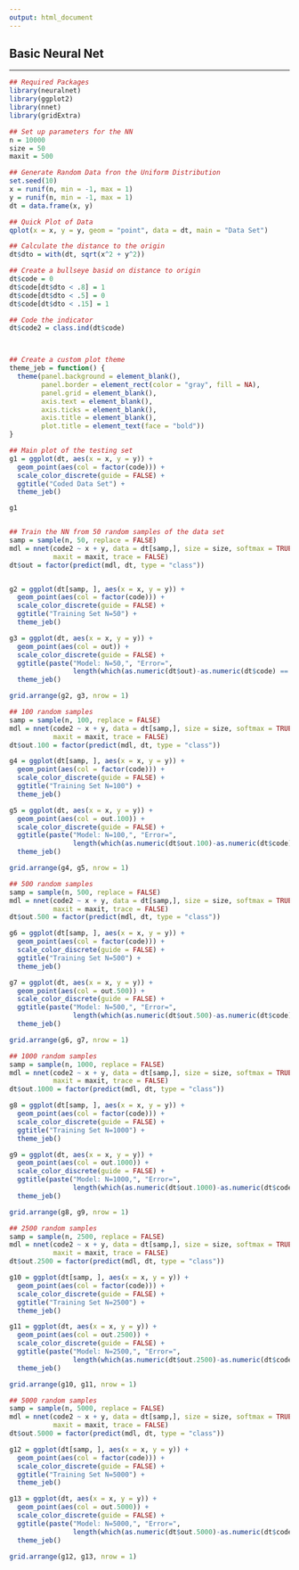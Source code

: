 ```yaml
---
output: html_document
---
```


## **Basic Neural Net**

---



```r

## Required Packages
library(neuralnet)
library(ggplot2)
library(nnet)
library(gridExtra)

## Set up parameters for the NN
n = 10000
size = 50
maxit = 500

## Generate Random Data fron the Uniform Distribution 
set.seed(10)
x = runif(n, min = -1, max = 1)
y = runif(n, min = -1, max = 1)
dt = data.frame(x, y)

## Quick Plot of Data
qplot(x = x, y = y, geom = "point", data = dt, main = "Data Set")

## Calculate the distance to the origin
dt$dto = with(dt, sqrt(x^2 + y^2))

## Create a bullseye basid on distance to origin
dt$code = 0
dt$code[dt$dto < .8] = 1
dt$code[dt$dto < .5] = 0
dt$code[dt$dto < .15] = 1

## Code the indicator
dt$code2 = class.ind(dt$code)



## Create a custom plot theme
theme_jeb = function() {
  theme(panel.background = element_blank(),
        panel.border = element_rect(color = "gray", fill = NA),
        panel.grid = element_blank(),
        axis.text = element_blank(),
        axis.ticks = element_blank(),
        axis.title = element_blank(),
        plot.title = element_text(face = "bold"))
}

## Main plot of the testing set
g1 = ggplot(dt, aes(x = x, y = y)) + 
  geom_point(aes(col = factor(code))) +
  scale_color_discrete(guide = FALSE) +
  ggtitle("Coded Data Set") +
  theme_jeb()

g1


## Train the NN from 50 random samples of the data set
samp = sample(n, 50, replace = FALSE)
mdl = nnet(code2 ~ x + y, data = dt[samp,], size = size, softmax = TRUE, 
           maxit = maxit, trace = FALSE)
dt$out = factor(predict(mdl, dt, type = "class"))


g2 = ggplot(dt[samp, ], aes(x = x, y = y)) + 
  geom_point(aes(col = factor(code))) +
  scale_color_discrete(guide = FALSE) +
  ggtitle("Training Set N=50") +
  theme_jeb()

g3 = ggplot(dt, aes(x = x, y = y)) + 
  geom_point(aes(col = out)) + 
  scale_color_discrete(guide = FALSE) +
  ggtitle(paste("Model: N=50,", "Error=", 
                length(which(as.numeric(dt$out)-as.numeric(dt$code) == 0))/n)) +
  theme_jeb()

grid.arrange(g2, g3, nrow = 1)

## 100 random samples
samp = sample(n, 100, replace = FALSE)
mdl = nnet(code2 ~ x + y, data = dt[samp,], size = size, softmax = TRUE, 
           maxit = maxit, trace = FALSE)
dt$out.100 = factor(predict(mdl, dt, type = "class"))

g4 = ggplot(dt[samp, ], aes(x = x, y = y)) + 
  geom_point(aes(col = factor(code))) +
  scale_color_discrete(guide = FALSE) +
  ggtitle("Training Set N=100") +
  theme_jeb()

g5 = ggplot(dt, aes(x = x, y = y)) + 
  geom_point(aes(col = out.100)) + 
  scale_color_discrete(guide = FALSE) +
  ggtitle(paste("Model: N=100,", "Error=",
                length(which(as.numeric(dt$out.100)-as.numeric(dt$code) == 0))/n)) +
  theme_jeb()

grid.arrange(g4, g5, nrow = 1)

## 500 random samples
samp = sample(n, 500, replace = FALSE)
mdl = nnet(code2 ~ x + y, data = dt[samp,], size = size, softmax = TRUE, 
           maxit = maxit, trace = FALSE)
dt$out.500 = factor(predict(mdl, dt, type = "class"))

g6 = ggplot(dt[samp, ], aes(x = x, y = y)) + 
  geom_point(aes(col = factor(code))) +
  scale_color_discrete(guide = FALSE) +
  ggtitle("Training Set N=500") +
  theme_jeb()

g7 = ggplot(dt, aes(x = x, y = y)) + 
  geom_point(aes(col = out.500)) + 
  scale_color_discrete(guide = FALSE) +
  ggtitle(paste("Model: N=500,", "Error=",
                length(which(as.numeric(dt$out.500)-as.numeric(dt$code) == 0))/n)) +
  theme_jeb()

grid.arrange(g6, g7, nrow = 1)

## 1000 random samples
samp = sample(n, 1000, replace = FALSE)
mdl = nnet(code2 ~ x + y, data = dt[samp,], size = size, softmax = TRUE, 
           maxit = maxit, trace = FALSE)
dt$out.1000 = factor(predict(mdl, dt, type = "class"))

g8 = ggplot(dt[samp, ], aes(x = x, y = y)) + 
  geom_point(aes(col = factor(code))) +
  scale_color_discrete(guide = FALSE) +
  ggtitle("Training Set N=1000") +
  theme_jeb()

g9 = ggplot(dt, aes(x = x, y = y)) + 
  geom_point(aes(col = out.1000)) + 
  scale_color_discrete(guide = FALSE) +
  ggtitle(paste("Model: N=1000,", "Error=",
                length(which(as.numeric(dt$out.1000)-as.numeric(dt$code) == 0))/n)) +
  theme_jeb()

grid.arrange(g8, g9, nrow = 1)

## 2500 random samples
samp = sample(n, 2500, replace = FALSE)
mdl = nnet(code2 ~ x + y, data = dt[samp,], size = size, softmax = TRUE, 
           maxit = maxit, trace = FALSE)
dt$out.2500 = factor(predict(mdl, dt, type = "class"))

g10 = ggplot(dt[samp, ], aes(x = x, y = y)) + 
  geom_point(aes(col = factor(code))) +
  scale_color_discrete(guide = FALSE) +
  ggtitle("Training Set N=2500") +
  theme_jeb()

g11 = ggplot(dt, aes(x = x, y = y)) + 
  geom_point(aes(col = out.2500)) + 
  scale_color_discrete(guide = FALSE) +
  ggtitle(paste("Model: N=2500,", "Error=",
                length(which(as.numeric(dt$out.2500)-as.numeric(dt$code) == 0))/n)) +
  theme_jeb()

grid.arrange(g10, g11, nrow = 1)

## 5000 random samples
samp = sample(n, 5000, replace = FALSE)
mdl = nnet(code2 ~ x + y, data = dt[samp,], size = size, softmax = TRUE, 
           maxit = maxit, trace = FALSE)
dt$out.5000 = factor(predict(mdl, dt, type = "class"))

g12 = ggplot(dt[samp, ], aes(x = x, y = y)) + 
  geom_point(aes(col = factor(code))) +
  scale_color_discrete(guide = FALSE) +
  ggtitle("Training Set N=5000") +
  theme_jeb()

g13 = ggplot(dt, aes(x = x, y = y)) + 
  geom_point(aes(col = out.5000)) + 
  scale_color_discrete(guide = FALSE) +
  ggtitle(paste("Model: N=5000,", "Error=", 
                length(which(as.numeric(dt$out.5000)-as.numeric(dt$code) == 0))/n)) +
  theme_jeb()

grid.arrange(g12, g13, nrow = 1)


```

